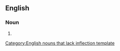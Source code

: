 ==English==

===Noun===
{{infl|en|noun}}[[Category:English nouns that lack inflection template]]

# {{plural of|rough-and-tumble}}
